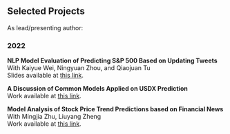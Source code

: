 <html>
<head><title>Projects</title></head>
<body>
    <h2>Selected Projects</h2>
    As lead/presenting author:
    <h3>2022</h3>
    <p>
        <div><strong>NLP Model Evaluation of Predicting S&P 500 Based on Updating Tweets</strong></div>
        <div>With Kaiyue Wei, Ningyuan Zhou, and Qiaojuan Tu</div>
        <div>Slides available at <a href="files/sp500.pptx">this link</a>.</div>
    </p>
    <p>
        <div><strong>A Discussion of Common Models Applied on USDX Prediction</strong></div>
        <div>Work available at <a href="http://yhzhang.georgetown.domains/anly501/docs/">this link</a>.</div>
    </p>
    <p>
        <div><strong>Model Analysis of Stock Price Trend Predictions based on Financial News</strong></div>
        <div> With Mingjia Zhu, Liuyang Zheng </div>
        <div>Work available at <a href="files/FinBert.pdf">this link</a>.</div>
    </p>
   
</body>
</html>
